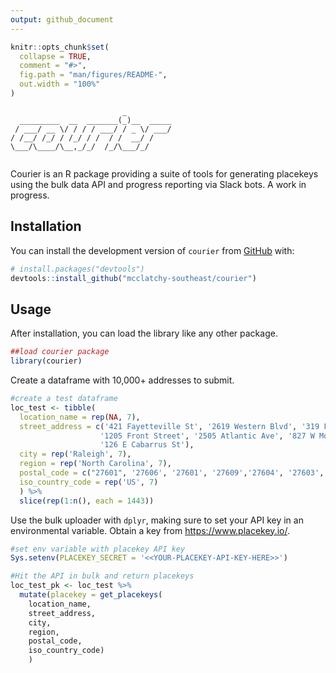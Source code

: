 ```yaml
---
output: github_document
---
```


<!-- README.md is generated from README.Rmd. Please edit that file -->

```r
knitr::opts_chunk$set(
  collapse = TRUE,
  comment = "#>",
  fig.path = "man/figures/README-",
  out.width = "100%"
)
```

```
                         _          
  _________  __  _______(_)__  _____
 / ___/ __ \/ / / / ___/ / _ \/ ___/
/ /__/ /_/ / /_/ / /  / /  __/ /    
\___/\____/\__,_/_/  /_/\___/_/     
                                    
```

<!-- badges: start -->
<!-- badges: end -->

Courier is an R package providing a suite of tools for generating placekeys using the bulk data API and progress reporting via Slack bots. A work in progress.

## Installation

You can install the development version of `courier` from [GitHub](https://github.com/) with:

``` r
# install.packages("devtools")
devtools::install_github("mcclatchy-southeast/courier")
```

## Usage

After installation, you can load the library like any other package.

``` r
##load courier package
library(courier)
```

Create a dataframe with 10,000+ addresses to submit.

``` r
#create a test dataframe
loc_test <- tibble(
  location_name = rep(NA, 7),
  street_address = c('421 Fayetteville St', '2619 Western Blvd', '319 Fayetteville St',
                    '1205 Front Street', '2505 Atlantic Ave', '827 W Morgan St',
                    '126 E Cabarrus St'),
  city = rep('Raleigh', 7),
  region = rep('North Carolina', 7),
  postal_code = c("27601", '27606', '27601', '27609','27604', '27603', '27601'),
  iso_country_code = rep('US', 7)
  ) %>%
  slice(rep(1:n(), each = 1443))
```

Use the bulk uploader with `dplyr`, making sure to set your API key in an environmental variable. Obtain a key from [https://www.placekey.io/](https://www.placekey.io/).

``` r
#set env variable with placekey API key
Sys.setenv(PLACEKEY_SECRET = '<<YOUR-PLACEKEY-API-KEY-HERE>>')

#Hit the API in bulk and return placekeys
loc_test_pk <- loc_test %>%
  mutate(placekey = get_placekeys(
    location_name,
    street_address,
    city,
    region,
    postal_code,
    iso_country_code)
    )
```

<!--You'll still need to render `README.Rmd` regularly, to keep `README.md` up-to-date. `devtools::build_readme()` is handy for this. You could also use GitHub Actions to re-render `README.Rmd` every time you push. An example workflow can be found here: <https://github.com/r-lib/actions/tree/v1/examples>.-->
